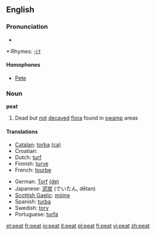 ==English==

===Pronunciation===
*{{audio|en-us-peat.ogg|Audio (US)}}

*:Rhymes: [[Rhymes:English:-iːt|-iːt]]

====Homophones====
*[[Pete]]

===Noun===
'''peat'''

# Dead but [[not]] [[decay]]ed [[flora]] found in [[swamp]] areas

====Translations====
{{top}}
*[[Catalan]]: [[torba]] {{f}} [[:ca:torba|(ca)]]
*Croatian: {{t-|hr|treset|m}}
*Dutch: [[turf]]
*Finnish: [[turve]]
*French: [[tourbe]] {{f}}
{{mid}}
*German: [[Torf]] {{m}} [[:de:Torf|(de)]]
*Japanese: [[泥炭]] (でいたん, dētan)
*[[Scottish Gaelic]]: [[mòine]] {{f}}
*Spanish: [[turba]] {{f}}
*Swedish: [[torv]]
*Portuguese: [[:pt:turfa|turfa]] {{f}}
{{bottom}}

[[et:peat]]
[[fr:peat]]
[[io:peat]]
[[it:peat]]
[[pl:peat]]
[[fi:peat]]
[[vi:peat]]
[[zh:peat]]